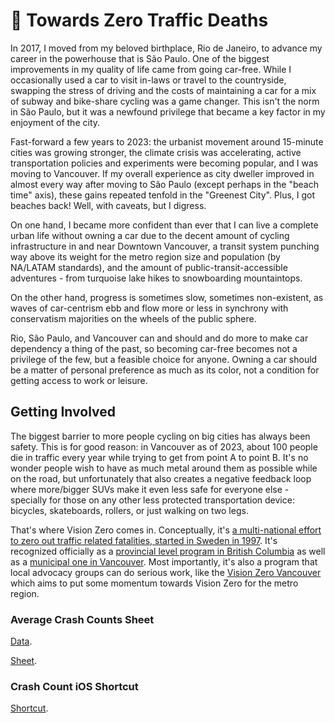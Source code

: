 # 🚥 Towards Zero Traffic Deaths

In 2017, I moved from my beloved birthplace, Rio de Janeiro, to advance my
career in the powerhouse that is São Paulo. One of the biggest improvements in
my quality of life came from going car-free. While I occasionally used a car to
visit in-laws or travel to the countryside, swapping the stress of driving and
the costs of maintaining a car for a mix of subway and bike-share cycling was a
game changer. This isn't the norm in São Paulo, but it was a newfound privilege
that became a key factor in my enjoyment of the city.

Fast-forward a few years to 2023: the urbanist movement around 15-minute cities
was growing stronger, the climate crisis was accelerating, active transportation
policies and experiments were becoming popular, and I was moving to Vancouver.
If my overall experience as city dweller improved in almost every way after
moving to São Paulo (except perhaps in the "beach time" axis), these gains
repeated tenfold in the "Greenest City". Plus, I got beaches back! Well, with
caveats, but I digress.

On one hand, I became more confident than ever that I can live a complete urban
life without owning a car due to the decent amount of cycling infrastructure in
and near Downtown Vancouver, a transit system punching way above its weight for
the metro region size and population (by NA/LATAM standards), and the amount of
public-transit-accessible adventures - from turquoise lake hikes to snowboarding
mountaintops.

On the other hand, progress is sometimes slow, sometimes non-existent, as waves
of car-centrism ebb and flow more or less in synchrony with conservatism
majorities on the wheels of the public sphere.


Rio, São Paulo, and Vancouver can and should and do more to make car dependency
a thing of the past, so becoming car-free becomes not a privilege of the few,
but a feasible choice for anyone. Owning a car should be a matter of personal
preference as much as its color, not a condition for getting access to work or
leisure.

## Getting Involved

The biggest barrier to more people cycling on big cities has always been safety.
This is for good reason: in Vancouver as of 2023, about 100 people die in
traffic every year while trying to get from point A to point B. It's no wonder
people wish to have as much metal around them as possible while on the road, but
unfortunately that also creates a negative feedback loop where more/bigger SUVs
make it even less safe for everyone else - specially for those on any other less
protected transportation device: bicycles, skateboards, rollers, or just walking
on two legs.

That's where Vision Zero comes in. Conceptually, it's [a multi-national effort
to zero out traffic related fatalities, started in Sweden in 1997][vz]. It's
recognized officially as a [provincial level program in British Columbia][bc-vz]
as well as a [municipal one in Vancouver][cov-vz]. Most importantly, it's also a
program that local advocacy groups can do serious work, like the [Vision Zero
Vancouver][vzv] which aims to put some momentum towards Vision Zero for the
metro region.

[vz]: https://en.wikipedia.org/wiki/Vision_Zero
[bc-vz]: https://www.visionzerobc.ca
[cov-vz]: https://vancouver.ca/streets-transportation/transportation-safety.aspx
[vzv]: https://visionzerovancouver.ca

### Average Crash Counts Sheet

[Data][].

[Data]: https://public.tableau.com/app/profile/icbc/viz/LowerMainlandCrashes/LMDashboard

[Sheet][].

[Sheet]: https://docs.google.com/spreadsheets/d/1SfDWFnNJ8LMxAu23wIKsCXdV_tzdYV_GczR5nSh4l2E

### Crash Count iOS Shortcut

[Shortcut][].

[Shortcut]: https://routinehub.co/shortcut/17369/
